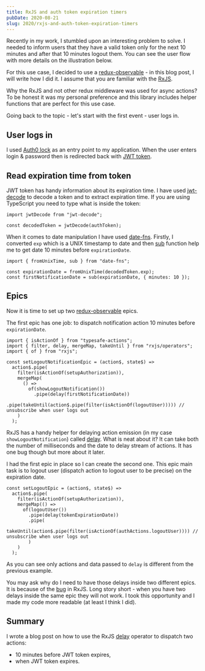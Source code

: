 ```yaml
---
title: RxJS and auth token expiration timers
pubDate: 2020-08-21
slug: 2020/rxjs-and-auth-token-expiration-timers
---
```



Recently in my work, I stumbled upon an interesting problem to solve. I needed to inform users that they have
a valid token only for the next 10 minutes and after that 10 minutes logout them.
You can see the user flow with more details on the illustration below.

<BlogPostImage src="2020-08-21-token-flow" alt="Expiration token flow" />

For this use case, I decided to use a [redux-observable](https://redux-observable.js.org/) - in this blog
post, I will write how I did it. I assume that you are familiar with the [RxJS](https://rxjs-dev.firebaseapp.com/).

Why the RxJS and not other redux middleware was used for async actions? To be honest it was my personal preference
and this library includes helper functions that are perfect for this use case.

Going back to the topic - let's start with the first event - user logs in.

## User logs in

I used [Auth0 lock](https://auth0.com/docs/libraries/lock) as an entry point to my application.
When the user enters login & password then is redirected back with [JWT token](https://jwt.io/).

## Read expiration time from token

JWT token has handy information about its expiration time.
I have used [jwt-decode](https://www.npmjs.com/package/jwt-decode) to decode a token and to extract expiration
time. If you are using TypeScript you need to type what is inside the token:

```tsx
import jwtDecode from "jwt-decode";

const decodedToken = jwtDecode(authToken);
```

When it comes to date manipulation I have used [date-fns](https://date-fns.org/).
Firstly, I converted `exp` which is a UNIX timestamp to date and then
[sub](https://date-fns.org/v2.15.0/docs/sub) function help me to get date 10 minutes before `expirationDate`.

```tsx
import { fromUnixTime, sub } from "date-fns";

const expirationDate = fromUnixTime(decodedToken.exp);
const firstNotificationDate = sub(expirationDate, { minutes: 10 });
```

## Epics

Now it is time to set up two [redux-observable](https://redux-observable.js.org/) epics.

The first epic has one job: to dispatch notification action 10 minutes before `expirationDate`.

```tsx
import { isActionOf } from "typesafe-actions";
import { filter, delay, mergeMap, takeUntil } from "rxjs/operators";
import { of } from "rxjs";

const setLogoutNotificationEpic = (action$, state$) =>
  action$.pipe(
    filter(isActionOf(setupAuthorization)),
    mergeMap(
      () =>
        of(showLogoutNotification())
          .pipe(delay(firstNotificationDate))
          .pipe(takeUntil(action$.pipe(filter(isActionOf(logoutUser))))) // unsubscribe when user logs out
    )
  );
```

RxJS has a handy helper for delaying action emission (in my case `showLogoutNotification`) called
[delay](https://www.learnrxjs.io/learn-rxjs/operators/utility/delay). What is neat about it? It can
take both the number of milliseconds and the date to delay stream of actions.
It has one bug though but more about it later.

I had the first epic in place so I can create the second one. This epic main task is
to logout user (dispatch action to logout user to be precise) on the expiration date.

```tsx
const setLogoutEpic = (action$, state$) =>
  action$.pipe(
    filter(isActionOf(setupAuthorization)),
    mergeMap(() =>
      of(logoutUser())
        .pipe(delay(tokenExpirationDate))
        .pipe(
          takeUntil(action$.pipe(filter(isActionOf(authActions.logoutUser)))) // unsubscribe when user logs out
        )
    )
  );
```

As you can see only actions and data passed to `delay` is different from the previous example.

You may ask why do I need to have those delays inside two different epics. It is because of the
[bug](https://github.com/ReactiveX/rxjs/issues/5232) in RxJS. Long story short - when you have two
delays inside the same epic they will not work. I took this opportunity and I made my code more
readable (at least I think I did).

## Summary

I wrote a blog post on how to use the RxJS [delay](https://www.learnrxjs.io/learn-rxjs/operators/utility/delay)
operator to dispatch two actions:

- 10 minutes before JWT token expires,
- when JWT token expires.
